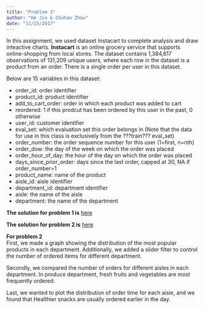 ```yaml
---
title: "Problem 3"
author: "He Jin & Chuhan Zhou"
date: "11/15/2017"
---
```

In this assignment, we used dataset Instacart to complete analysis and draw inteactive charts. **Instacart** is an online grocery service that supports online-shopping from local stores. The dataset contains 1,384,617 observations of 131,209 unique users, where each row in the dataset is a product from an order. There is a single order per user in this dataset.

Below are 15 variables in this dataset:

*  order_id: order identifier  
*  product_id: product identifier  
*  add_to_cart_order: order in which each product was added to cart  
*  reordered: 1 if this prodcut has been ordered by this user in the past, 0 otherwise  
*  user_id: customer identifier  
*  eval_set: which evaluation set this order belongs in (Note that the data for use in this class is exclusively from the ???train??? eval_set)  
*  order_number: the order sequence number for this user (1=first, n=nth)  
*  order_dow: the day of the week on which the order was placed  
*  order_hour_of_day: the hour of the day on which the order was placed  
*  days_since_prior_order: days since the last order, capped at 30, NA if order_number=1  
*  product_name: name of the product  
*  aisle_id: aisle identifier  
*  department_id: department identifier  
*  aisle: the name of the aisle  
*  department: the name of the department



**The solution for problem 1 is** [here](https://harksoul.github.io/p8105_hw6_hj2479_p1/)



**The solution for problem 2 is** 
[here](http://harksoul.shinyapps.io/problem2/)  
  
  **For problem 2**   
  First, we made a graph showing the distribution of the most popular products in each department. Additionally, we added a slider filter to control the number of ordered items for different department.
   
  Secondly, we compared the number of orders for different aisles in each department. In produce department, fresh fruits and vegetables are most frequently ordered.
 
  Last, we wanted to plot the distribution of order time for each aisle, and we found that Healthier snacks are usually ordered earlier in the day.


